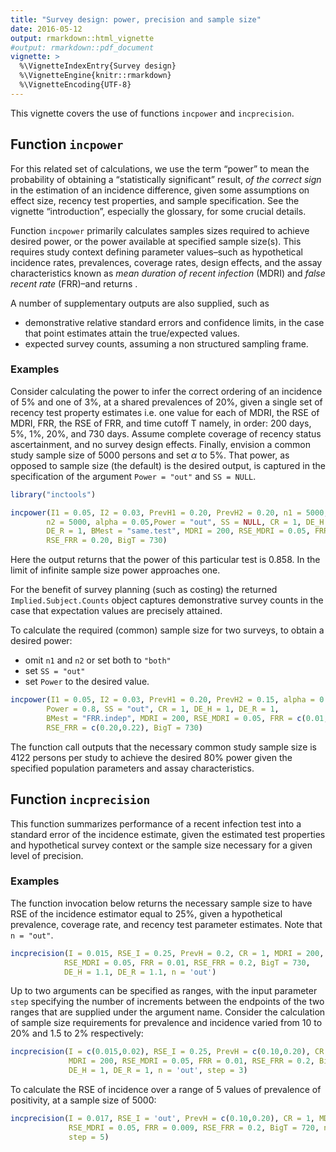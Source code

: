 ```yaml
---
title: "Survey design: power, precision and sample size"
date: 2016-05-12
output: rmarkdown::html_vignette
#output: rmarkdown::pdf_document
vignette: >
  %\VignetteIndexEntry{Survey design}
  %\VignetteEngine{knitr::rmarkdown}
  %\VignetteEncoding{UTF-8}
---
```


This vignette covers the use of functions `incpower` and `incprecision`.

## Function `incpower`

For this related set of calculations, we use the term "power" to mean the probability of obtaining a "statistically significant" result, *of the correct sign* in the estimation of an incidence difference, given some assumptions on effect size, recency test properties, and sample specification. See the vignette "introduction", especially the glossary, for some crucial details.

Function `incpower` primarily calculates samples sizes required to achieve desired power, or the power available at specified sample size(s).
This requires study context defining parameter values--such as hypothetical incidence rates, prevalences, coverage rates, design effects, and the assay characteristics known as *mean duration of recent infection* (MDRI) and *false recent rate* (FRR)--and returns .

A number of supplementary outputs are also supplied, such as

* demonstrative relative standard errors and confidence limits, in the case that point estimates attain the true/expected values.  
* expected survey counts, assuming a non structured sampling frame.

### Examples

Consider calculating the power to infer the correct ordering of an incidence of 5\% and one of 3\%, at a shared prevalences of 20\%, given a single set of recency test property estimates i.e. one value for each of MDRI, the RSE of MDRI, FRR, the RSE of FRR, and time cutoff T namely, in order: 200 days, 5\%, 1\%, 20\%, and 730 days. Assume complete coverage of recency status ascertainment, and no survey design effects. Finally, envision a common study sample size of 5000 persons and set $\alpha$ to 5\%. That power, as opposed to sample size (the default) is the desired output, is captured in the specification of the argument `Power = "out"` and `SS = NULL`.


```r
library("inctools")
```


```r
incpower(I1 = 0.05, I2 = 0.03, PrevH1 = 0.20, PrevH2 = 0.20, n1 = 5000,
        n2 = 5000, alpha = 0.05,Power = "out", SS = NULL, CR = 1, DE_H = 1,
        DE_R = 1, BMest = "same.test", MDRI = 200, RSE_MDRI = 0.05, FRR = 0.01,
        RSE_FRR = 0.20, BigT = 730)
```

Here the output returns that the power of this particular test is 0.858. In the limit of infinite sample size power approaches one.

For the benefit of survey planning (such as costing) the returned `Implied.Subject.Counts` object captures demonstrative survey counts in the case that expectation values are precisely attained.

To calculate the required (common) sample size for two surveys, to obtain a desired power:

* omit `n1` and `n2` or set both to `"both"`
* set `SS = "out"`
* set `Power` to the desired value.


```r
incpower(I1 = 0.05, I2 = 0.03, PrevH1 = 0.20, PrevH2 = 0.15, alpha = 0.05,
        Power = 0.8, SS = "out", CR = 1, DE_H = 1, DE_R = 1,
        BMest = "FRR.indep", MDRI = 200, RSE_MDRI = 0.05, FRR = c(0.01,0.009),
        RSE_FRR = c(0.20,0.22), BigT = 730)
```

The function call outputs that the necessary common study sample size is 4122 persons per study to achieve the desired 80\% power given the specified population parameters and assay characteristics.



## Function `incprecision`

This function summarizes performance of a recent infection test into a standard error of the incidence estimate, given the estimated test properties and hypothetical survey context or the sample size necessary for a given level of precision.


### Examples

The function invocation below returns the necessary sample size to have RSE of the incidence estimator equal to 25\%, given a hypothetical prevalence, coverage rate, and recency test parameter estimates. Note that `n = "out"`.

```r
incprecision(I = 0.015, RSE_I = 0.25, PrevH = 0.2, CR = 1, MDRI = 200,
            RSE_MDRI = 0.05, FRR = 0.01, RSE_FRR = 0.2, BigT = 730,
            DE_H = 1.1, DE_R = 1.1, n = 'out')
```



Up to two arguments can be specified as ranges, with the input parameter `step` specifying the number of increments between the endpoints of the two ranges that are supplied under the argument name.
Consider the calculation of sample size requirements for prevalence and incidence varied from 10 to 20\% and 1.5 to 2\% respectively:

```r
incprecision(I = c(0.015,0.02), RSE_I = 0.25, PrevH = c(0.10,0.20), CR = 1,
             MDRI = 200, RSE_MDRI = 0.05, FRR = 0.01, RSE_FRR = 0.2, BigT = 700,
             DE_H = 1, DE_R = 1, n = 'out', step = 3)
```


To calculate the RSE of incidence over a range of 5 values of prevalence of positivity, at a sample size of 5000:

```r
incprecision(I = 0.017, RSE_I = 'out', PrevH = c(0.10,0.20), CR = 1, MDRI = 211,
             RSE_MDRI = 0.05, FRR = 0.009, RSE_FRR = 0.2, BigT = 720, n = 5000,
             step = 5)
```
